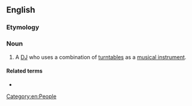 ==English==

===Etymology===
{{suffix|en|turntable|ist}}

===Noun===
{{en-noun}}

# {{lb|en|music}} A [[DJ]] who uses a combination of [[turntable]]s as a [[musical instrument]].

====Related terms====
* {{l|en|turntablism}}

[[Category:en:People]]